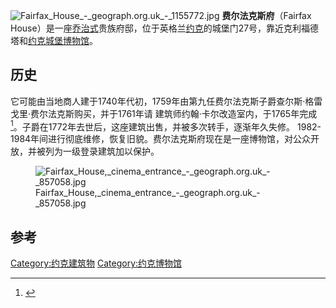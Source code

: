 [[File:Fairfax_House_-_geograph.org.uk_-_1155772.jpg|thumb]]
'''费尔法克斯府'''（Fairfax House）是一座[[乔治亚式建筑|乔治式]]贵族府邸，位于英格兰[[约克|约克]]的城堡门27号，靠近克利福德塔和[[约克城堡博物馆|约克城堡博物馆]]。

==历史==
它可能由当地商人建于1740年代初，1759年由第九任费尔法克斯子爵查尔斯·格雷戈里·费尔法克斯购买，并于1761年请 建筑师约翰·卡尔改造室内，于1765年完成<ref>{{cite book  | author = Howard Colvin | title = A Biographical Dictionary of English Architects 1660–1840 | origyear = 1954 | edition = 4th | year = 2008 | publisher = [[Yale_University_Press|Yale University Press]] | location = New Haven and London | page = 226 |isbn = 978-0-300-12508-5 }}</ref>。子爵在1772年去世后，这座建筑出售，并被多次转手，逐渐年久失修。 1982-1984年间进行彻底维修，恢复旧貌。费尔法克斯府现在是一座博物馆，对公众开放，并被列为一级登录建筑加以保护。

[[File:Fairfax_House,_cinema_entrance_-_geograph.org.uk_-_857058.jpg|thumb]]

==参考==
{{reflist}}
{{coord|53.9568|N|1.0801|W|source:wikidata-and-enwiki-cat-tree_region:GB|display=title}}

[[Category:约克建筑物|Category:约克建筑物]]
[[Category:约克博物馆|Category:约克博物馆]]